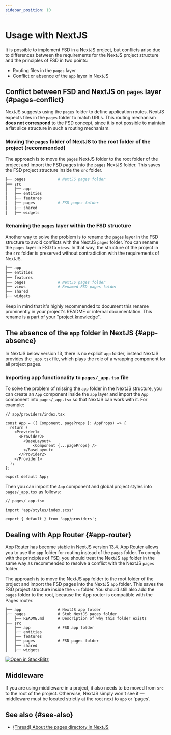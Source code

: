 ```yaml
---
sidebar_position: 10
---
```

# Usage with NextJS

It is possible to implement FSD in a NextJS project, but conflicts arise due to differences between the requirements for the NextJS project structure and the principles of FSD in two points: 

- Routing files in the `pages` layer
- Conflict or absence of the `app` layer in NextJS

## Conflict between FSD and NextJS on `pages` layer {#pages-conflict}


NextJS suggests using the `pages` folder to define application routes. NextJS expects files in the `pages` folder to match URLs.
This routing mechanism **does not correspond** to the FSD concept, since it is not possible to maintain a flat slice structure in such a routing mechanism.

### Moving the `pages` folder of NextJS to the root folder of the project (recommended)

The approach is to move the `pages` NextJS folder to the root folder of the project and import the FSD pages into the `pages` NextJS folder. This saves
the FSD project structure inside the `src` folder.

```sh
├── pages              # NextJS pages folder
├── src
│   ├── app
│   ├── entities
│   ├── features
│   ├── pages          # FSD pages folder
│   ├── shared
│   ├── widgets
```

### Renaming the `pages` layer within the FSD structure

Another way to solve the problem is to rename the `pages` layer in the FSD structure to avoid conflicts with the NextJS `pages` folder.
You can rename the `pages` layer in FSD to `views`.
In that way, the structure of the project in the `src` folder is preserved without contradiction with the requirements of NextJS.

```sh
├── app
├── entities
├── features
├── pages              # NextJS pages folder
├── views              # Renamed FSD pages folder
├── shared
├── widgets
```

Keep in mind that it's highly recommended to document this rename prominently in your project's README or internal documentation. This rename is a part of your ["project knowledge"][project-knowledge].

## The absence of the `app` folder in NextJS {#app-absence}

In NextJS below version 13, there is no explicit `app` folder, instead NextJS provides the `_app.tsx` file,
which plays the role of a wrapping component for all project pages.

### Importing app functionality to `pages/_app.tsx` file

To solve the problem of missing the `app` folder in the NextJS structure, you can create an `App` component inside the `app` layer and import the `App` component into `pages/_app.tsx` so that NextJS can work with it.
For example:

```tsx
// app/providers/index.tsx

const App = ({ Component, pageProps }: AppProps) => {
  return (
    <Provider1>
      <Provider2>
        <BaseLayout>
            <Component {...pageProps} />
        </BaseLayout>
      </Provider2>
    </Provider1>
  );
};

export default App;
```
Then you can import the `App` component and global project styles into `pages/_app.tsx` as follows:

```tsx
// pages/_app.tsx

import 'app/styles/index.scss'

export { default } from 'app/providers';
```

## Dealing with App Router {#app-router}

App Router has become stable in NextJS version 13.4. App Router allows you to use the `app` folder for routing instead of the `pages` folder.
To comply with the principles of FSD, you should treat the NextJS `app` folder in the same way as recommended
to resolve a conflict with the NextJS `pages` folder.

The approach is to move the NextJS `app` folder to the root folder of the project and import the FSD pages into the NextJS `app` folder. This saves
the FSD project structure inside the `src` folder. You should still also add the `pages` folder to the root, because the App router is compatible with the Pages router.

```
├── app                # NextJS app folder
├── pages              # Stub NextJS pages folder
│   ├── README.md      # Description of why this folder exists
├── src
│   ├── app            # FSD app folder
│   ├── entities
│   ├── features
│   ├── pages          # FSD pages folder
│   ├── shared
│   ├── widgets
```

[![Open in StackBlitz](https://developer.stackblitz.com/img/open_in_stackblitz.svg)][ext-app-router-stackblitz]

## Middleware

If you are using middleware in a project, it also needs to be moved from `src` to the root of the project. Otherwise, NextJS simply won't see it — middleware must be located strictly at the root next to `app` or `pages'.

## See also {#see-also}

- [(Thread) About the pages directory in NextJS](https://t.me/feature_sliced/3623)

[project-knowledge]: /docs/about/understanding/knowledge-types
[ext-app-router-stackblitz]: https://stackblitz.com/edit/stackblitz-starters-aiez55?file=README.md
